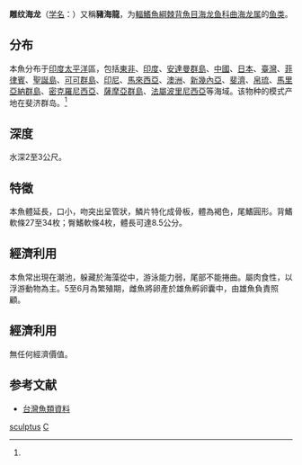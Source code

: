 {{Speciesbox 
| taxon = Choeroichthys sculptus
| status = NE
| status_system = IUCN3.1
| authority = Günther, 1870<ref name=id6964>{{cite web| url =http://www.bioinfo.cn/db05/BjdwSpecies.php?action=view&id=6964| title =雕纹海龙| work =中国动物物种编目数据库| publisher =中国科学院微生物研究所| author =中国科学院动物研究所| accessdate =2009-04-11| deadurl =yes| archiveurl =https://web.archive.org/web/20160305095302/http://www.bioinfo.cn/db05/BjdwSpecies.php?action=view&id=6964| archivedate =2016-03-05}}</ref>

}}

'''雕纹海龙'''（[[学名|学名]]：{{lang|la|''Choeroichthys sculptus''}}）又稱'''豬海龍'''，为[[輻鰭魚綱|輻鰭魚綱]][[棘背魚目|棘背魚目]][[海龙鱼科|海龙鱼科]][[曲海龙属|曲海龙属]]的[[鱼类|鱼类]]。

==分布==
本魚分布于[[印度|印度]][[太平洋|太平洋]]區，包括[[東非|東非]]、[[印度|印度]]、[[安達曼群島|安達曼群島]]、[[中國|中國]]、[[日本|日本]]、[[臺灣|臺灣]]、[[菲律賓|菲律賓]]、[[聖誕島|聖誕島]]、[[可可群島|可可群島]]、[[印尼|印尼]]、[[馬來西亞|馬來西亞]]、[[澳洲|澳洲]]、[[新幾內亞|新幾內亞]]、[[斐濟|斐濟]]、[[帛琉|帛琉]]、[[馬里亞納群島|馬里亞納群島]]、[[密克罗尼西亚群岛|密克羅尼西亞]]、[[薩摩亞群島|薩摩亞群島]]、[[法屬波里尼西亞|法屬波里尼西亞]]等海域。该物种的模式产地在斐济群岛。<ref name=id6964/>

==深度==
水深2至3公尺。

==特徵==
本魚體延長，口小，吻突出呈管狀，鱗片特化成骨板，體為褐色，尾鰭圓形。背鰭軟條27至34枚；臀鰭軟條4枚，體長可達8.5公分。

==經濟利用==
本魚常出現在潮池，躲藏於海藻從中，游泳能力弱，尾部不能捲曲。屬肉食性，以浮游動物為主。5至6月為繁殖期，雌魚將卵產於雄魚孵卵囊中，由雄魚負責照顧。

==經濟利用==
無任何經濟價值。

== 参考文献 ==
{{reflist}}
*[http://fishdb.sinica.edu.tw/ 台灣魚類資料] {{Wayback|url=http://fishdb.sinica.edu.tw/ |date=20160304193340 }}

{{Taxonbar|from=Q1040435}}

[[Category:曲海龙属|sculptus]]
[[Category:1870年描述的鱼类|C]]